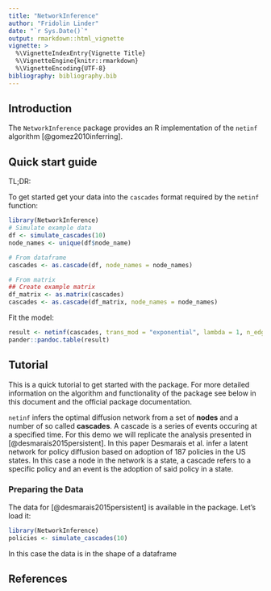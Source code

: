 ```yaml
---
title: "NetworkInference"
author: "Fridolin Linder"
date: "`r Sys.Date()`"
output: rmarkdown::html_vignette
vignette: >
  %\VignetteIndexEntry{Vignette Title}
  %\VignetteEngine{knitr::rmarkdown}
  %\VignetteEncoding{UTF-8}
bibliography: bibliography.bib
---
```


## Introduction

The `NetworkInference` package provides an R implementation of the `netinf` 
algorithm [@gomez2010inferring].

## Quick start guide

TL;DR:

To get started get your data into the `cascades` format required by the `netinf` 
function:

```r
library(NetworkInference)
# Simulate example data
df <- simulate_cascades(10)
node_names <- unique(df$node_name)

# From dataframe
cascades <- as.cascade(df, node_names = node_names)

# From matrix
## Create example matrix
df_matrix <- as.matrix(cascades)
cascades <- as.cascade(df_matrix, node_names = node_names)
```

Fit the model:

```r
result <- netinf(cascades, trans_mod = "exponential", lambda = 1, n_edges = 5)
pander::pandoc.table(result)
```

## Tutorial

This is a quick tutorial to get started with the package. For more detailed 
information on the algorithm and functionality of the package see below in this 
document and the official package documentation.

`netinf` infers the optimal diffusion network from a set of **nodes** 
and a number of so called **cascades**. A cascade is a series of events occuring at 
a specified time. For this demo we will replicate the analysis presented in 
[@desmarais2015persistent]. In this paper Desmarais et al. infer a latent network
for policy diffusion based on adoption of 187 policies in the US states. In this
case a node in the network is a state, a cascade refers to a specific policy and
an event is the adoption of said policy in a state.  

### Preparing the Data

The data for [@desmarais2015persistent] is available in the package. Let's load
it:

```r
library(NetworkInference)
policies <- simulate_cascades(10)
```

In this case the data is in the shape of a dataframe

## References